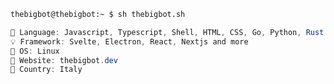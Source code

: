 ```zsh
thebigbot@thebigbot:~ $ sh thebigbot.sh
```

```csharp
🎏 Language: Javascript, Typescript, Shell, HTML, CSS, Go, Python, Rust (learning) 
💡 Framework: Svelte, Electron, React, Nextjs and more
🐧 OS: Linux
💎 Website: thebigbot.dev
🤌 Country: Italy
```
